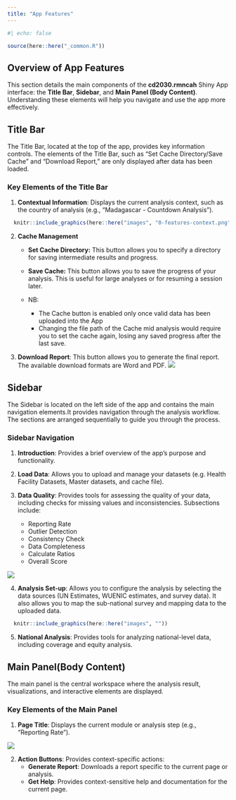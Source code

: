 ```yaml
---
title: "App Features"
---
```


```r
#| echo: false

source(here::here("_common.R"))
```

## Overview of App Features

This section details the main components of the **cd2030.rmncah** Shiny App interface: the **Title Bar**, **Sidebar**, and **Main Panel (Body Content)**. Understanding these elements will help you navigate and use the app more effectively.

## Title Bar

The Title Bar, located at the top of the app, provides key information controls. The elements of the Title Bar, such as "Set Cache Directory/Save Cache" and "Download Report," are only displayed after data has been loaded.

### Key Elements of the Title Bar

1.  **Contextual Information**: Displays the current analysis context, such as the country of analysis (e.g., "Madagascar - Countdown Analysis").

```r
  knitr::include_graphics(here::here("images", "0-features-context.png"))

```

2.  **Cache Management**

    -   **Set Cache Directory:** This button allows you to specify a directory for saving intermediate results and progress.

    -   **Save Cache:** This button allows you to save the progress of your analysis. This is useful for large analyses or for resuming a session later.

    -   NB:

        -   The Cache button is enabled only once valid data has been uploaded into the App
        -   Changing the file path of the Cache mid analysis would require you to set the cache again, losing any saved progress after the last save.

3.  **Download Report**: This button allows you to generate the final report. The available download formats are Word and PDF. ![](images/0-features-download.png){fig-align="center"}

## Sidebar

The Sidebar is located on the left side of the app and contains the main navigation elements.It provides navigation through the analysis workflow. The sections are arranged sequentially to guide you through the process.

### Sidebar Navigation

1.  **Introduction**: Provides a brief overview of the app's purpose and functionality.

2.  **Load Data**: Allows you to upload and manage your datasets (e.g. Health Facility Datasets, Master datasets, and cache file).

3.  **Data Quality**: Provides tools for assessing the quality of your data, including checks for missing values and inconsistencies. Subsections include:

    -   Reporting Rate
    -   Outlier Detection
    -   Consistency Check
    -   Data Completeness
    -   Calculate Ratios
    -   Overall Score

![](images/1-dqa_reporting_rates.png){fig-align="center"}

4.  **Analysis Set-up**: Allows you to configure the analysis by selecting the data sources (UN Estimates, WUENIC estimates, and survey data). It also allows you to map the sub-national survey and mapping data to the uploaded data.

```r
  knitr::include_graphics(here::here("images", ""))

```

5.  **National Analysis**: Provides tools for analyzing national-level data, including coverage and equity analysis.

## Main Panel(Body Content)

The main panel is the central workspace where the analysis result, visualizations, and interactive elements are displayed.

### Key Elements of the Main Panel

1.  **Page Title**: Displays the current module or analysis step (e.g., "Reporting Rate").

![](images/0-features-page-title.png){fig-align="center"}

2.  **Action Buttons**: Provides context-specific actions:
    -   **Generate Report**: Downloads a report specific to the current page or analysis.
    -   **Get Help**: Provides context-sensitive help and documentation for the current page.
